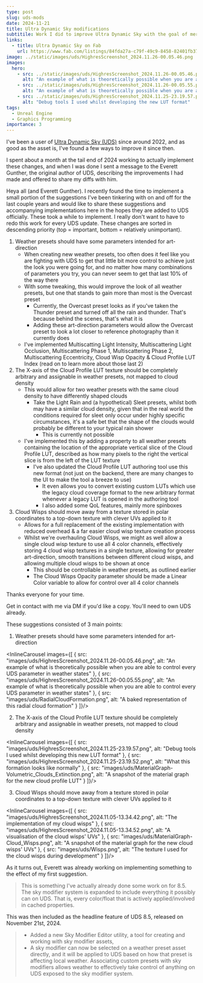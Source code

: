 ```yaml
---
type: post
slug: uds-mods
date: 2024-11-21
title: Ultra Dynamic Sky modifications
subtitile: Work I did to improve Ultra Dynamic Sky with the goal of merging the changes back into the original project.
links:
  - title: Ultra Dynamic Sky on Fab
    url: https://www.fab.com/listings/84fda27a-c79f-49c9-8458-82401fb37cfb
image: ../static/images/uds/HighresScreenshot_2024.11.26-00.05.46.png
images:
  hero:
    - src: ../static/images/uds/HighresScreenshot_2024.11.26-00.05.46.png
      alt: "An example of what is theoretically possible when you are able to control every UDS parameter in weather states"
    - src: ../static/images/uds/HighresScreenshot_2024.11.26-00.05.55.png
      alt: "An example of what is theoretically possible when you are able to control every UDS parameter in weather states. Featuring my custom lens flares."
    - src: ../static/images/uds/HighresScreenshot_2024.11.25-23.19.57.png
      alt: "Debug tools I used whilst developing the new LUT format"
tags:
  - Unreal Engine
  - Graphics Programming
importance: 3
---
```


I've been a user of [Ultra Dynamic Sky (UDS)](https://www.fab.com/listings/84fda27a-c79f-49c9-8458-82401fb37cfb) since around 2022, and as good as the asset is, I've found a few ways to improve it since then.

I spent about a month at the tail end of 2024 working to actually implement these changes, and when I was done I sent a message to the Everett Gunther, the original author of UDS, describing the improvements I had made and offered to share my diffs with him.

<AllAccessPass title="Message to Everett" subtitle="The message I sent to the original author of Ultra Dynamic Sky" readMore="Read the message I sent">
  Heya all (and Everett Gunther). I recently found the time to implement a small portion of the suggestions I've been tinkering with on and off for the last couple years and would like to share these suggestions and accompanying implementations here in the hopes they are added to UDS officially. 
  These took a while to implement. I really don't want to have to redo this work for every UDS update.
  These changes are sorted in descending priority (top = important, bottom = relatively unimportant).

  1. Weather presets should have some parameters intended for art-direction
      - When creating new weather presets, too often does it feel like you are fighting with UDS to get that little bit more control to achieve just the look you were going for, and no matter how many combinations of parameters you try, you can never seem to get that last 10% of the way there
      - With some tweaking, this would improve the look of all weather presets, but one that stands to gain more than most is the Overcast preset 
        - Currently, the Overcast preset looks as if you've taken the Thunder preset and turned off all the rain and thunder. That's because behind the scenes, that's what it is
        - Adding these art-direction parameters would allow the Overcast preset to look a lot closer to reference photography than it currently does
      - I've implemented Multiscatting Light Intensity, Multiscattering Light Occlusion, Multiscattering Phase 1, Multiscattering Phase 2, Multiscattering Eccentricity, Cloud Wisp Opacity & Cloud Profile LUT Index (read on to learn more about those last 2)
  2. The X-axis of the Cloud Profile LUT texture should be completely arbitrary and assignable in weather presets, not mapped to cloud density
      - This would allow for two weather presets with the same cloud density to have differently shaped clouds
        - Take the Light Rain and (a hypothetical) Sleet presets, whilst both may have a similar cloud density, given that in the real world the conditions required for sleet only occur under highly specific circumstances, it's a safe bet that the shape of the clouds would probably be different to your typical rain shower
          - This is currently not possible
      - I've implemented this by adding a property to all weather presets containing the location of the appropriate vertical slice of the Cloud Profile LUT, described as how many pixels to the right the vertical slice is from the left of the LUT texture
        - I've also updated the Cloud Profile LUT authoring tool use this new format (not just on the backend, there are many changes to the UI to make the tool a breeze to use)
          - It even allows you to convert existing custom LUTs which use the legacy cloud coverage format to the new arbitrary format whenever a legacy LUT is opened in the authoring tool
          - I also added some QoL features, mainly more spinboxes
  3. Cloud Wisps should move away from a texture stored in polar coordinates to a top-down texture with clever UVs applied to it
      - Allows for a full replacement of the existing implementation with reduced overhead & a far easier cloud wisp texture creation process
      - Whilst we're overhauling Cloud Wisps, we might as well allow a single cloud wisp texture to use all 4 color channels, effectively storing 4 cloud wisp textures in a single texture, allowing for greater art-direction, smooth transitions between different cloud wisps, and allowing multiple cloud wisps to be shown at once
        - This should be controllable in weather presets, as outlined earlier
        - The Cloud Wisps Opacity parameter should be made a Linear Color variable to allow for control over all 4 color channels

  Thanks everyone for your time.

  Get in contact with me via DM if you'd like a copy. You'll need to own UDS already.
</AllAccessPass>

These suggestions consisted of 3 main points:
1. Weather presets should have some parameters intended for art-direction

<InlineCarousel images={[
  {
    src: "images/uds/HighresScreenshot_2024.11.26-00.05.46.png",
    alt: "An example of what is theoretically possible when you are able to control every UDS parameter in weather states"
  },
  {
    src: "images/uds/HighresScreenshot_2024.11.26-00.05.55.png",
    alt: "An example of what is theoretically possible when you are able to control every UDS parameter in weather states"
  },
  {
    src: "images/uds/RadialCloudFormation.png",
    alt: "A baked representation of this radial cloud formation"
  }
]}/>

2. The X-axis of the Cloud Profile LUT texture should be completely arbitrary and assignable in weather presets, not mapped to cloud density

<InlineCarousel images={[
  {
    src: "images/uds/HighresScreenshot_2024.11.25-23.19.57.png",
    alt: "Debug tools I used whilst developing this new LUT format"
  },
  {
    src: "images/uds/HighresScreenshot_2024.11.25-23.19.52.png",
    alt: "What this formation looks like normally"
  },
  {
    src: "images/uds/MaterialGraph-Volumetric_Clouds_Extinction.png",
    alt: "A snapshot of the material graph for the new cloud profile LUT"
  }
]}/>

3. Cloud Wisps should move away from a texture stored in polar coordinates to a top-down texture with clever UVs applied to it

<InlineCarousel images={[
  {
    src: "images/uds/HighresScreenshot_2024.11.05-13.34.42.png",
    alt: "The implementation of my cloud wisps"
  },
  {
    src: "images/uds/HighresScreenshot_2024.11.05-13.34.52.png",
    alt: "A visualisation of the cloud wisps' UVs"
  },
	{
    src: "images/uds/MaterialGraph-Cloud_Wisps.png",
    alt: "A snapshot of the material graph for the new cloud wisps' UVs"
  },
  {
    src: "images/uds/Wisps.png",
    alt: "The texture I used for the cloud wisps during development"
  }
]}/>

As it turns out, Everett was already working on implementing something to the effect of my first suggestion.

> This is something I've actually already done some work on for 8.5. The sky modifier system is expanded to include everything it possibly can on UDS. That is, every color/float that is actively applied/involved in cached properties.

This was then included as the headline feature of UDS 8.5, released on November 21st, 2024.

> - Added a new Sky Modifier Editor utility, a tool for creating and working with sky modifier assets,
> - A sky modifier can now be selected on a weather preset asset directly, and it will be applied to UDS based on how that preset is affecting local weather. Associating custom presets with sky modifiers allows weather to effectively take control of anything on UDS exposed to the sky modifier system.
